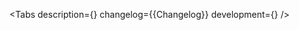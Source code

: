 

<Meta of={Stories} />

<ComponentHeader
    name='FileUploadItemV1'
    children='Используется для отображения загружаемого файла.'
/>

<Tabs
    description={<Description />}
    changelog={<Markdown>{Changelog}</Markdown>}
    development={<Development />}
/>
